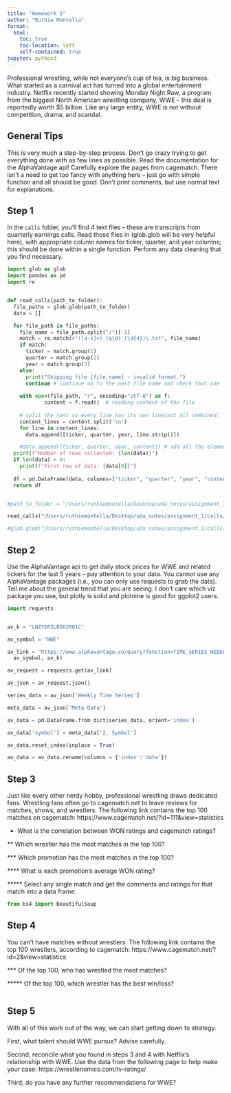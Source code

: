 ---
title: "Homework 1"
author: "Ruthie Montella"
format:
  html:
    toc: true
    toc-location: left
    self-contained: true
jupyter: python3
---

Professional wrestling, while not everyone's cup of tea, is big business. What started as a carnival act has turned into a global entertainment industry. Netflix recently started showing Monday Night Raw, a program from the biggest North American wrestling company, WWE -- this deal is reportedly worth \$5 billion. Like any large entity, WWE is not without competition, drama, and scandal. 

## General Tips

This is very much a step-by-step process. Don't go crazy trying to get everything done with as few lines as possible. Read the documentation for the AlphaVantage api! Carefully explore the pages from cagematch. There isn't a need to get too fancy with anything here -- just go with simple function and all should be good. Don't print comments, but use normal text for explanations.

## Step 1

In the `calls` folder, you'll find 4 text files -- these are transcripts from quarterly earnings calls. Read those files in (glob.glob will be very helpful here), with appropriate column names for ticker, quarter, and year columns; this should be done within a single function. Perform any data cleaning that you find necessary. 

```{python}
import glob as glob
import pandas as pd
import re


def read_calls(path_to_folder): 
  file_paths = glob.glob(path_to_folder)
  data = []

  for file_path in file_paths: 
    file_name = file_path.split("/")[-1]
    match = re.match(r"([a-z]+)_(q\d)_(\d{4})\.txt", file_name) 
    if match:
      ticker = match.group(1)
      quarter = match.group(2)
      year = match.group(3)
    else: 
      print("Skipping file {file_name} - invalid format.")
      continue # continue on to the next file name and check that one
    
    with open(file_path, "r", encoding="utf-8") as f: 
            content = f.read()  # reading content of the file 
    
    # split the text so every line has its own line/not all combined:
    content_lines = content.split('\n')
    for line in content_lines:
      data.append([ticker, quarter, year, line.strip()])

    #data.append([ticker, quarter, year, content]) # add all the elements into the empty list 
  print(f"Number of rows collected: {len(data)}")
  if len(data) > 0:
    print(f"First row of data: {data[0]}")
    
  df = pd.DataFrame(data, columns=["ticker", "quarter", "year", "content"])
  return df


#path_to_folder = "/Users/ruthiemontella/Desktop/uda_notes/assignment_1/calls/*.txt"

read_calls("/Users/ruthiemontella/Desktop/uda_notes/assignment_1/calls/*.txt")

#glob.glob("/Users/ruthiemontella/Desktop/uda_notes/assignment_1/calls/*.txt")
```

## Step 2

Use the AlphaVantage api to get daily stock prices for WWE and related tickers for the last 5 years -- pay attention to your data. You cannot use any AlphaVantage packages (i.e., you can only use requests to grab the data). Tell me about the general trend that you are seeing. I don't care which viz package you use, but plotly is solid and plotnine is good for ggplot2 users.

```{python}
import requests 


av_k = "LHZYEPZLB5K2R01C"

av_symbol = "WWE"

av_link = "https://www.alphavantage.co/query?function=TIME_SERIES_WEEKLY&symbol={}&apikey={}".format(
  av_symbol, av_k)

av_request = requests.get(av_link)

av_json = av_request.json()

series_data = av_json['Weekly Time Series']

meta_data = av_json['Meta Data']

av_data = pd.DataFrame.from_dict(series_data, orient='index')

av_data['symbol'] = meta_data['2. Symbol']

av_data.reset_index(inplace = True)

av_data = av_data.rename(columns = {'index':'date'})

```

## Step 3

Just like every other nerdy hobby, professional wrestling draws dedicated fans. Wrestling fans often go to cagematch.net to leave reviews for matches, shows, and wrestlers. The following link contains the top 100 matches on cagematch: https://www.cagematch.net/?id=111&view=statistics

* What is the correlation between WON ratings and cagematch ratings?

** Which wrestler has the most matches in the top 100?

*** Which promotion has the most matches in the top 100? 

**** What is each promotion's average WON rating?

***** Select any single match and get the comments and ratings for that match into a data frame.

```{python}
from bs4 import BeautifulSoup

```

## Step 4

You can't have matches without wrestlers. The following link contains the top 100 wrestlers, according to cagematch: https://www.cagematch.net/?id=2&view=statistics

*** Of the top 100, who has wrestled the most matches?

***** Of the top 100, which wrestler has the best win/loss?

```{python}

```

## Step 5

With all of this work out of the way, we can start getting down to strategy.

First, what talent should WWE pursue? Advise carefully.

Second, reconcile what you found in steps 3 and 4 with Netflix's relationship with WWE. Use the data from the following page to help make your case: https://wrestlenomics.com/tv-ratings/

Third, do you have any further recommendations for WWE?